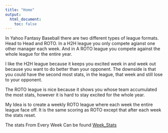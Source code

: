 ```yaml
---
title: "Home"
output:
  html_document:
    toc: false
---
```


In Yahoo Fantasy Baseball there are two different types of league formats.  Head to Head and ROTO.  In a H2H league you only compete agianst one other manager each week. And in A ROTO league you compete against the whole league for the entire year.

I like the H2H league because it keeps you excited week in and week out because you want to do better than your opponent.  The downside is that you could have the second most stats, in the league, that week and still lose to your opponent.  

The ROTO league is nice because it shows you whose team accumulated the most stats, however it is hard to stay excited for the whole year.


My Idea is to create a weekly ROTO league where each week the entire league face off.  It is the same scoring as ROTO except that after each week the stats reset.  

The stats From Every Week Can be found [Week_Stats](Week_One.html)
